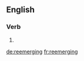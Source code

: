{{also|reëmerging|re-emerging}}
==English==

===Verb===
{{head|en|present participle}}

# {{present participle of|reemerge|lang=en|nocat=1}}

[[de:reemerging]]
[[fr:reemerging]]